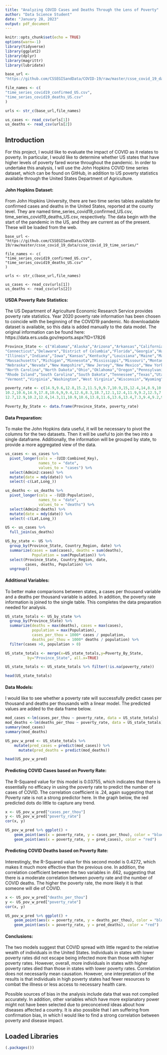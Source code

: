 ---
title: "Analyzing COVID Cases and Deaths Through the Lens of Poverty"
author: "Data Science Student"
date: "January 28, 2023"
output: pdf_document
---


```{r setup, include=FALSE}
knitr::opts_chunk$set(echo = TRUE)
options(warn=-1)
library(tidyverse)
library(ggplot2)
library(dplyr)
library(magrittr)
library(lubridate)

base_url <- 
"https://github.com/CSSEGISandData/COVID-19/raw/master/csse_covid_19_data/csse_covid_19_time_series/"

file_names <- c(
"time_series_covid19_confirmed_US.csv",
"time_series_covid19_deaths_US.csv"
)

urls <- str_c(base_url,file_names)

us_cases <- read_csv(urls[1])
us_deaths <- read_csv(urls[2])
```

## Introduction
For this project, I would like to evaluate the impact of COVID as it relates to poverty.  In particular, I would like to determine whether US states that have higher levels of poverty fared worse throughout the pandemic.  In order to undertake this analysis, I will use the John Hopkins COVID time series dataset, which can be found on GitHub, in addition to US poverty statistics available through the United States Department of Agriculture.  


#### John Hopkins Dataset: 

From John Hopkins University, there are two time series tables available for confirmed cases and deaths in the United States, reported at the county level. They are named time_series_covid19_confirmed_US.csv, time_series_covid19_deaths_US.csv, respectively.  The data begin with the start of the pandemic in the US, and they are current as of the present.  These will be loaded from the web.  

```
base_url <- 
"https://github.com/CSSEGISandData/COVID-19/raw/master/csse_covid_19_data/csse_covid_19_time_series/"

file_names <- c(
"time_series_covid19_confirmed_US.csv",
"time_series_covid19_deaths_US.csv"
)

urls <- str_c(base_url,file_names)

us_cases <- read_csv(urls[1])
us_deaths <- read_csv(urls[2])
```

#### USDA Poverty Rate Statistics: 

The US Department of Agriculture Economic Research Service provides poverty rate statistics.  Year 2020 poverty rate information has been chosen to coincide with the beginning of the COVID19 pandemic.  No downloadable dataset is available, so this data is added manually to the data model.  The original information can be found here: https://data.ers.usda.gov/reports.aspx?ID=17826 

```{r, include=TRUE}
Province_State <- c("Alabama","Alaska","Arizona","Arkansas","California","Colorado",
"Connecticut","Delaware","District of Columbia","Florida","Georgia","Hawaii","Idaho",
"Illinois","Indiana","Iowa","Kansas","Kentucky","Louisiana","Maine","Maryland",
"Massachusetts","Michigan","Minnesota","Mississippi","Missouri","Montana","National",
"Nebraska","Nevada","New Hampshire","New Jersey","New Mexico","New York",
"North Carolina","North Dakota","Ohio","Oklahoma","Oregon","Pennsylvania",
"Rhode Island","South Carolina","South Dakota","Tennessee","Texas","Utah",
"Vermont","Virginia","Washington","West Virginia","Wisconsin","Wyoming")

poverty_rate <- c(14.9,9.6,12.8,15.2,11.5,9,9.7,10.9,15,12.4,14,8.9,10.1,11,11.6,
10.2,10.6,14.9,17.8,10.6,9,9.4,12.6,8.3,18.7,12.1,12.4,11.9,9.2,12.5,7,9.4,16.8,
12.7,12.9,10.2,12.6,14.3,11,10.9,10.6,13.8,11.6,13.6,13.4,7.3,9.4,9.2,9.5,15.8,10,9.2)

Poverty_By_State <- data.frame(Province_State, poverty_rate)
```

#### Data Preparation: 
To make the John Hopkins data useful, it will be necessary to pivot the columns for the two datasets.  Then it will be useful to join the two into a single dataframe.  Additionally, the information will be grouped by state, to provide a more aggregated view of the data.  

```{r, include=TRUE}
us_cases <- us_cases %>%
  pivot_longer(cols = -(UID:Combined_Key),
               names_to = "date",
               values_to = "cases") %>%
  select(Admin2:cases) %>%
  mutate(date = mdy(date)) %>%
  select(-c(Lat,Long_))
```

```{r, include=TRUE}
us_deaths <- us_deaths %>%
  pivot_longer(cols = -(UID:Population),
               names_to = "date",
               values_to = "deaths") %>%
  select(Admin2:deaths) %>%
  mutate(date = mdy(date)) %>%
  select(-c(Lat,Long_))
```

```{r, include=TRUE}
US <- us_cases %>%
  full_join(us_deaths)
```

```{r, include=TRUE}
US_by_state <- US %>%
  group_by(Province_State, Country_Region, date) %>%
  summarize(cases = sum(cases), deaths = sum(deaths),
            Population = sum(Population)) %>%
  select(Province_State, Country_Region, date,
         cases, deaths, Population) %>%
  ungroup()
```

#### Additional Variables: 
To better make comparisons between states, a cases per thousand variable and a deaths per thousand variable is added.  In addition, the poverty rate information is joined to the single table.  This completes the data preparation needed for analysis.

```{r, include=TRUE}
US_state_totals <- US_by_state %>%
  group_by(Province_State) %>%
  summarize(deaths = max(deaths), cases = max(cases),
            population = max(Population),
            cases_per_thou = 1000* cases / population,
            deaths_per_thou = 1000* deaths / population) %>%
  filter(cases >0, population > 0)
```

```{r, include=TRUE}

US_state_totals <- merge(x=US_state_totals,y=Poverty_By_State, 
          by="Province_State", all.x=TRUE)

US_state_totals <- US_state_totals %>% filter(!is.na(poverty_rate))

head(US_state_totals)
```

#### Data Models: 
I would like to see whether a poverty rate will successfully predict cases per thousand and deaths per thousands with a linear model.  The predicted values are added to the data frame below.

```{r, include=TRUE}
mod_cases <-lm(cases_per_thou ~ poverty_rate, data = US_state_totals)
mod_deaths <-lm(deaths_per_thou ~ poverty_rate, data = US_state_totals)
summary(mod_cases)
summary(mod_deaths)
```

```{r, include=TRUE}
US_pov_w_pred <- US_state_totals %>% 
    mutate(pred_cases = predict(mod_cases)) %>% 
      mutate(pred_deaths = predict(mod_deaths))

head(US_pov_w_pred)
```

#### Predicting COVID Cases based on Poverty Rate:

The R-Squared value for this model is 0.03755, which indicates that there is essentially no efficacy in using the poverty rate to predict the number of cases of COVID.  The correlation coefficient is .24, again suggesting that Poverty rate is not a strong predictor here.  In the graph below, the red predicted dots do little to capture any trend.    

```{r, include=TRUE}
x <- US_pov_w_pred["cases_per_thou"]
y <- US_pov_w_pred["poverty_rate"]
cor(x, y) 
```

```{r, include=TRUE}
US_pov_w_pred %>% ggplot() +
    geom_point(aes(x = poverty_rate, y = cases_per_thou), color = "blue") +
    geom_point(aes(x = poverty_rate, y = pred_cases), color = "red")
```

#### Predicting COVID Deaths based on Poverty Rate:

Interestingly, the R-Squared value for this second model is 0.4272, which makes it much more effective than the previous one.  In addition, the correlation coefficient between the two variables in .662, suggesting that there is a moderate correlation between poverty rate and the number of COVID deaths.  The higher the poverty rate, the more likely it is that someone will die of COVID.

```{r, include=TRUE}
x <- US_pov_w_pred["deaths_per_thou"]
y <- US_pov_w_pred["poverty_rate"]
cor(x, y) 
```


```{r, include=TRUE}
US_pov_w_pred %>% ggplot() +
    geom_point(aes(x = poverty_rate, y = deaths_per_thou), color = "blue") +
    geom_point(aes(x = poverty_rate, y = pred_deaths), color = "red")
```

#### Conclusions:

The two models suggest that COVID spread with little regard to the relative wealth of individuals in the United States.  Individuals in states with lower poverty rates did not escape being infected more than those with higher poverty rates.  However, overall, more individuals in states with higher poverty rates died than those in states with lower poverty rates.  Correlation does not necessarily mean causation.  However, one interpretation of the results is that individuals in high poverty states had fewer resources to combat the illness or less access to necessary health care.   

Possible sources of bias in the analysis include data that was not compiled accurately.  In addition, other variables which have more explanatory power might not have been selected due to preconceived ideas about how diseases affected a country.  It is also possible that I am suffering from confirmation bias, in which I would like to find a strong correlation between poverty and disease impact.  



## Loaded Libraries
```{r, include=TRUE}
(.packages())
```